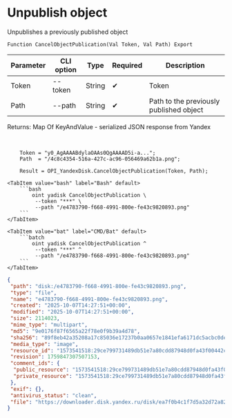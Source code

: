 ﻿---
sidebar_position: 2
description: Unpublish object and other functions to work with Yandex Disk in the Open Integration Package, a free open-source integration library for 1C:Enterprise 8, OneScript and CLI
keywords: [1C, 1С, 1С:Enterprise, 1С:Enterprise 8.3, API, Integration, Services, Exchange, OneScript, CLI, Yandex Disk]
---


# Unpublish object
 Unpublishes a previously published object



`Function CancelObjectPublication(Val Token, Val Path) Export`

  | Parameter | CLI option | Type | Required | Description |
  |-|-|-|-|-|
  | Token | --token | String | &#x2714; | Token |
  | Path | --path | String | &#x2714; | Path to the previously published object |

  
  Returns:  Map Of KeyAndValue - serialized JSON response from Yandex

<br/>



```bsl title="1C:Enterprise/OneScript code example"
    Token = "y0_AgAAAABdylaOAAs0QgAAAAD5i-a...";
    Path  = "/4c8c4354-516a-427c-ac96-056469a62b1a.png";

    Result = OPI_YandexDisk.CancelObjectPublication(Token, Path);
```
 

 <Tabs>
  
    <TabItem value="bash" label="Bash" default>
        ```bash
            oint yadisk CancelObjectPublication \
             --token "***" \
             --path "/e4783790-f668-4991-800e-fe43c9820893.png"
        ```
    </TabItem>
  
    <TabItem value="bat" label="CMD/Bat" default>
        ```batch
            oint yadisk CancelObjectPublication ^
             --token "***" ^
             --path "/e4783790-f668-4991-800e-fe43c9820893.png"
        ```
    </TabItem>
</Tabs>


```json title="Result"
{
 "path": "disk:/e4783790-f668-4991-800e-fe43c9820893.png",
 "type": "file",
 "name": "e4783790-f668-4991-800e-fe43c9820893.png",
 "created": "2025-10-07T14:27:51+00:00",
 "modified": "2025-10-07T14:27:51+00:00",
 "size": 2114023,
 "mime_type": "multipart",
 "md5": "9e0176f87f6565a22f78e0f9b39a4d78",
 "sha256": "89f8eb42a35208a17c85036e17237b0aa0657e1841efa6171dc5acbc0dea9e18",
 "media_type": "image",
 "resource_id": "1573541518:29ce799731489db51e7a80cdd87948d0fa43f00442c275fc637043405007f69d",
 "revision": 1759847307507153,
 "comment_ids": {
  "public_resource": "1573541518:29ce799731489db51e7a80cdd87948d0fa43f00442c275fc637043405007f69d",
  "private_resource": "1573541518:29ce799731489db51e7a80cdd87948d0fa43f00442c275fc637043405007f69d"
 },
 "exif": {},
 "antivirus_status": "clean",
 "file": "https://downloader.disk.yandex.ru/disk/ea7f0b4c1f7d5a32d72a828f74f8e113d5e0defb4e9cb79576c5214722026c97/68e55bcc/Kdpe3dFisZLPovVA4r-aBmpkby3AOQiLsayEHYapOMw2ylFGSbZZrsWtGPTvHxG_-QDrqSGFBOOsS3b3gKT1zA%3D%3D?uid=1573541518&filename=e4783790-f668-4991-800e-fe43c9820893.png&disposition=attachment&hash=&limit=0&content_type=multipart&owner_uid=1573541518&fsize=2114023&hid=03d7263840468e281bd0b238a26e7d0d&media_type=image&tknv=v3&etag=9e0176f87f6565a22f78e0f9b39a4d78"
}
```
